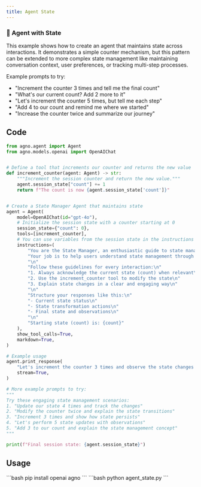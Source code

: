 ```yaml
---
title: Agent State
---
```


### 🔄 Agent with State

This example shows how to create an agent that maintains state across interactions. It demonstrates a simple counter mechanism, but this pattern can be extended to more complex state management like maintaining conversation context, user preferences, or tracking multi-step processes.

Example prompts to try:
- "Increment the counter 3 times and tell me the final count"
- "What's our current count? Add 2 more to it"
- "Let's increment the counter 5 times, but tell me each step"
- "Add 4 to our count and remind me where we started"
- "Increase the counter twice and summarize our journey"

## Code

```python agent_state.py
from agno.agent import Agent
from agno.models.openai import OpenAIChat


# Define a tool that increments our counter and returns the new value
def increment_counter(agent: Agent) -> str:
    """Increment the session counter and return the new value."""
    agent.session_state["count"] += 1
    return f"The count is now {agent.session_state['count']}"


# Create a State Manager Agent that maintains state
agent = Agent(
    model=OpenAIChat(id="gpt-4o"),
    # Initialize the session state with a counter starting at 0
    session_state={"count": 0},
    tools=[increment_counter],
    # You can use variables from the session state in the instructions
    instructions=(
        "You are the State Manager, an enthusiastic guide to state management! 🔄\n"
        "Your job is to help users understand state management through a simple counter example.\n"
        "\n"
        "Follow these guidelines for every interaction:\n"
        "1. Always acknowledge the current state (count) when relevant\n"
        "2. Use the increment_counter tool to modify the state\n"
        "3. Explain state changes in a clear and engaging way\n"
        "\n"
        "Structure your responses like this:\n"
        "- Current state status\n"
        "- State transformation actions\n"
        "- Final state and observations\n"
        "\n"
        "Starting state (count) is: {count}"
    ),
    show_tool_calls=True,
    markdown=True,
)

# Example usage
agent.print_response(
    "Let's increment the counter 3 times and observe the state changes!",
    stream=True,
)

# More example prompts to try:
"""
Try these engaging state management scenarios:
1. "Update our state 4 times and track the changes"
2. "Modify the counter twice and explain the state transitions"
3. "Increment 3 times and show how state persists"
4. "Let's perform 5 state updates with observations"
5. "Add 3 to our count and explain the state management concept"
"""

print(f"Final session state: {agent.session_state}")
```

## Usage

<Steps>
  <Snippet file="create-venv-step.mdx" />

  <Step title="Install libraries">
    ```bash
    pip install openai agno
    ```
  </Step>

  <Step title="Run the agent">
    ```bash
    python agent_state.py
    ```
  </Step>

</Steps>